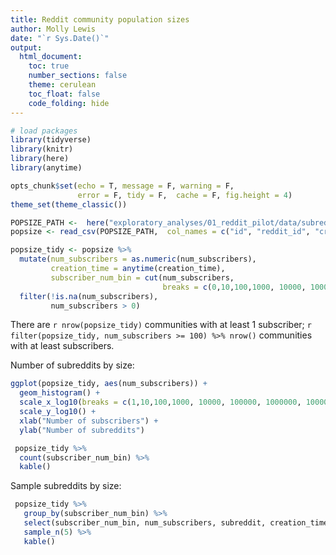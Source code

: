 ```yaml
---
title: Reddit community population sizes
author: Molly Lewis 
date: "`r Sys.Date()`"
output: 
  html_document:
    toc: true
    number_sections: false
    theme: cerulean
    toc_float: false
    code_folding: hide
---
```

  
  
```r
# load packages
library(tidyverse) 
library(knitr)
library(here)
library(anytime)

opts_chunk$set(echo = T, message = F, warning = F, 
               error = F, tidy = F,  cache = F, fig.height = 4)
theme_set(theme_classic())

``` 

```r

POPSIZE_PATH <-  here("exploratory_analyses/01_reddit_pilot/data/subreddits_basic.csv")
popsize <- read_csv(POPSIZE_PATH,  col_names = c("id", "reddit_id", "creation_time", "subreddit", "num_subscribers")) 

popsize_tidy <- popsize %>%
  mutate(num_subscribers = as.numeric(num_subscribers),
         creation_time = anytime(creation_time),
         subscriber_num_bin = cut(num_subscribers, 
                                  breaks = c(0,10,100,1000, 10000, 100000, 1000000, 10000000, 100000000))) %>%
  filter(!is.na(num_subscribers),
         num_subscribers > 0)  
```


There are `r nrow(popsize_tidy)` communities with at least 1 subscriber; `r filter(popsize_tidy, num_subscribers >= 100) %>% nrow()` communities with at least subscribers.

Number of subreddits by size:
```r
ggplot(popsize_tidy, aes(num_subscribers)) +
  geom_histogram() +
  scale_x_log10(breaks = c(1,10,100,1000, 10000, 100000, 1000000, 10000000 )) +
  scale_y_log10() +
  xlab("Number of subscribers") +
  ylab("Number of subreddits")

 popsize_tidy %>%
  count(subscriber_num_bin) %>%
  kable()
```
 
Sample subreddits by size:
```r
 popsize_tidy %>%
   group_by(subscriber_num_bin) %>%
   select(subscriber_num_bin, num_subscribers, subreddit, creation_time) %>%
   sample_n(5) %>%
   kable()

```
